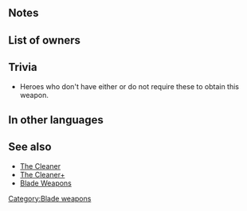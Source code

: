 {{Weapon Infobox
|tagid=SID_スレッダラウア
|weaponType=Red Tome
|might=9
|range=2
|effect=Slows Special trigger (cooldown count+1).<br>Grants bonus to unit’s Atk = total bonuses on unit during combat.
|cooldown=1
|cost=200
|exclusive=0
|userVersion1=Closed
|userVersion2=Open
|statModifiers=0,9,0,0,0
|next=Rauðrblade+
|promotionRarity=5
|promotionTier=1
|required=Elfire;Ruin
|properties=random_all
}}
==Notes==
{{BonusesToAtk}}
==List of owners==
{{Skill Hero List}}
==Trivia==
{{TomeColorTrivia|rauðr}}
* Heroes who don't have either {{St|Flux}} or {{St|Ruin}} do not require these to obtain this weapon.

==In other languages==
{{OtherLanguages
|japanese=ラウアブレード
|german=Rauðrklinge
|spanishEU=Lluvia carmesí
|spanishLA=Cuchillas rubí
|french=Lames rubis
|italian=Rubinlama
|chineseTW=赤紅之刃
|portuguese=Lâmina rubra
}}
==See also==
* [[The Cleaner]]
* [[The Cleaner+]]
* [[Blade Weapons]]
{{Weapons Navbox}}
[[Category:Blade weapons]]